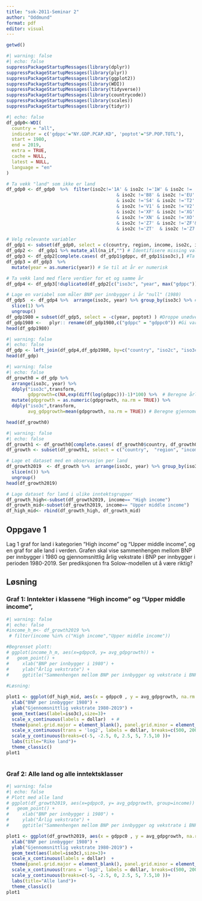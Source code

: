 ```yaml
---
title: "sok-2011-Seminar 2"
author: "Oddmund"
format: pdf
editor: visual
---
```


```r
getwd()

```


```r
#| warning: false 
#| echo: false
suppressPackageStartupMessages(library(dplyr))
suppressPackageStartupMessages(library(plyr))
suppressPackageStartupMessages(library(ggplot2))
suppressPackageStartupMessages(library(WDI))
suppressPackageStartupMessages(library(tidyverse))
suppressPackageStartupMessages(library(countrycode))
suppressPackageStartupMessages(library(scales))
suppressPackageStartupMessages(library(tidyr))
```


```r
#| echo: false
df_gdp0<-WDI(
  country = "all",
  indicator = c('gdppc'="NY.GDP.PCAP.KD", 'poptot'="SP.POP.TOTL"),  
  start = 1980,
  end = 2019,
  extra = TRUE,
  cache = NULL,
  latest = NULL,
  language = "en"
)

# Ta vekk "land" som ikke er land
df_gdp0 <- df_gdp0  %>%  filter(iso2c!='1A' & iso2c !='1W' & iso2c != '4E' & iso2c != '7E' & iso2c !='8S'
                                         & iso2c !='B8' & iso2c !='EU' & iso2c !='F1' & iso2c !='OE' & iso2c !='S1' & iso2c !='S2' & iso2c !="S3" 
                                         & iso2c !='S4' & iso2c !='T2' & iso2c !='T3' & iso2c !='T4' & iso2c !='T5' & iso2c !='T6' & iso2c !='T7' 
                                         & iso2c !='V1' & iso2c !='V2' & iso2c !='V3' & iso2c !='V4' & iso2c !='XC' & iso2c !='XD' & iso2c !='XE' 
                                         & iso2c !='XF' & iso2c !='XG' & iso2c !='XH' & iso2c !='XI' & iso2c !='XJ' & iso2c !='XL' & iso2c !='XM' 
                                         & iso2c !='XN' & iso2c !='XO' & iso2c !='XP' & iso2c !='XQ' & iso2c !='XT' & iso2c !='XU' & iso2c !='Z4' 
                                         & iso2c !='Z7' & iso2c !='ZF'& iso2c !='ZG'  & iso2c !='ZH' & iso2c !='ZI'  & iso2c !='ZJ'  & iso2c !='ZQ'  
                                         & iso2c !='ZT'  & iso2c !='Z7')  %>% arrange(iso3c, year) 

# Velg relevante variabler
df_gdp1 <- subset(df_gdp0, select = c(country, region, income, iso2c, iso3c, year, gdppc, poptot) ) %>%  arrange(iso3c, year)
df_gdp2 <-  df_gdp1 %>% mutate_all(na_if,"") # Identifisere missing values
df_gdp3 <- df_gdp2[complete.cases( df_gdp1$gdppc, df_gdp1$iso3c),] #Ta vekk rader med missing values
df_gdp3 = df_gdp3  %>%  
  mutate(year = as.numeric(year)) # Se til at år er numerisk

# Ta vekk land med flere verdier for et og samme år
df_gdp4 <- df_gdp3[!duplicated(df_gdp2[c("iso3c", "year", max("gdppc"))]), ]  %>%  arrange(iso3c, year) 

# Lage en variabel som måler BNP per innbygger i år "null" (1980)
df_gdp5  <- df_gdp4 %>%  arrange(iso3c, year) %>% group_by(iso3c) %>% #keep the first observation for gdp pc (Y0)
  slice(1) %>%
  ungroup()
df_gdp1980 = subset(df_gdp5, select = -c(year, poptot) ) #Droppe unødvendige variabler
df_gdp1980 <-   plyr:: rename(df_gdp1980,c("gdppc" = "gdppc0")) #Gi variabeln et nytt navns lik at vi kan identifisere det i det store datasetet 
head(df_gdp1980)
```
```r
#| warning: false 
#| echo: false
df_gdp <- left_join(df_gdp4,df_gdp1980, by=c("country", "iso2c", "iso3c", "region", "income"))
head(df_gdp)
```

```r
#| warning: false 
#| echo: false
df_growth0 = df_gdp %>%  
  arrange(iso3c, year) %>%
  ddply("iso3c",transform,
        gdpgrowth=c(NA,exp(diff(log(gdppc)))-1)*100) %>%  # Beregne årlig vekstrate
  mutate(gdpgrowth = as.numeric(gdpgrowth, na.rm = TRUE)) %>% 
  ddply("iso3c",transform,
        avg_gdpgrowth=mean(gdpgrowth, na.rm = TRUE)) # Beregne gjennomosnittlig vekstrate i perioden 1980-2019

head(df_growth0)
```
```r
#| warning: false 
#| echo: false
df_growth1 <- df_growth0[complete.cases( df_growth0$country, df_growth0$income, df_growth0$iso3c, df_growth0$avg_gdpgrowth),] #TA vekk land med missing observations
df_growth <- subset(df_growth1, select = c("country",  "region", "income", "iso3c", "iso2c","year", "poptot", "gdppc", "gdppc0", "avg_gdpgrowth"))

# Lage et dataset med en observasjon per land 
df_growth2019  <- df_growth %>%  arrange(iso3c, year) %>% group_by(iso3c) %>% #Behold den siste observasjonen (2019) for hvert land
  slice(n()) %>%
  ungroup()
head(df_growth2019)

# Lage dataset for land i ulike inntektsgrupper
df_growth_high<-subset(df_growth2019, income== "High income")
df_growth_mid<-subset(df_growth2019, income== "Upper middle income")
df_high_mid<- rbind(df_growth_high, df_growth_mid)
```
## **Oppgave 1**  

Lag 1 graf for land i kategorien “High income” og “Upper middle income”, og en graf for alle land i verden. Grafen skal vise sammenhengen mellom BNP per innbygger i 1980 og gjennomsnittlig årlig vekstrate i BNP per innbygger i perioden 1980-2019. Ser prediksjonen fra Solow-modellen ut å være riktig?

## **Løsning**  

### **Graf 1: Inntekter i klassene “High income” og “Upper middle income”,**

```r
#| warning: false 
#| echo: false
#income_h_m<- df_growth2019 %>% 
 # filter(income %in% c("High income","Upper middle income")) 

#Begrenset plott:  
# ggplot(income_h_m, aes(x=gdppc0, y= avg_gdpgrowth)) +
#   geom_point() +
#     xlab("BNP per innbygger i 1980") +
#     ylab("Årlig vekstrate") +
#     ggtitle("Sammenhengen mellom BNP per innbygger og vekstrate i BNP")
  
#Løsning:

plot1 <- ggplot(df_high_mid, aes(x = gdppc0 , y = avg_gdpgrowth, na.rm = TRUE)) +
  xlab("BNP per innbygger 1980") + 
  ylab("Gjennomsnittlig vekstrate 1980-2019") + 
  geom_text(aes(label=iso3c),size=3)+
  scale_x_continuous(labels = dollar)  + #
  theme(panel.grid.major = element_blank(), panel.grid.minor = element_blank(), panel.background = element_rect(fill = 'white'))+
  scale_x_continuous(trans = 'log2', labels = dollar, breaks=c(500, 2000, 8000, 32000, 120000)) +
  scale_y_continuous(breaks=c(-5, -2.5, 0, 2.5, 5, 7.5,10 ))+
  labs(title="Rike land")+
  theme_classic()
plot1
  
```
### **Graf 2: Alle land og alle inntektsklasser**

```r
#| warning: false 
#| echo: false
# Plott med alle land
# ggplot(df_growth2019, aes(x=gdppc0, y= avg_gdpgrowth, group=income)) +
#   geom_point() +
#     xlab("BNP per innbygger i 1980") +
#     ylab("Årlig vekstrate") +
#     ggtitle("Sammenhengen mellom BNP per innbygger og vekstrate i BNP")

plot1 <- ggplot(df_growth2019, aes(x = gdppc0 , y = avg_gdpgrowth, na.rm = TRUE)) +
  xlab("BNP per innbygger 1980") + 
  ylab("Gjennomsnittlig vekstrate 1980-2019") + 
  geom_text(aes(label=iso3c),size=3)+
  scale_x_continuous(labels = dollar)  + 
  theme(panel.grid.major = element_blank(), panel.grid.minor = element_blank(), panel.background = element_rect(fill = 'white'))+
  scale_x_continuous(trans = 'log2', labels = dollar, breaks=c(500, 2000, 8000, 32000, 120000)) +
  scale_y_continuous(breaks=c(-5, -2.5, 0, 2.5, 5, 7.5,10 ))+
  labs(title="Alle land")+
  theme_classic()
plot1

```



